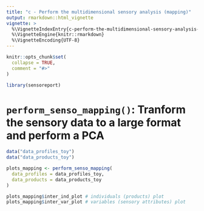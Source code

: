 ```yaml
---
title: "c - Perform the multidimensional sensory analysis (mapping)"
output: rmarkdown::html_vignette
vignette: >
  %\VignetteIndexEntry{c-perform-the-multidimensional-sensory-analysis--mapping-}
  %\VignetteEngine{knitr::rmarkdown}
  %\VignetteEncoding{UTF-8}
---
```


```r
knitr::opts_chunk$set(
  collapse = TRUE,
  comment = "#>"
)
```

```r
library(sensoreport)
```

<!-- WARNING - This vignette is generated by {fusen} from dev/flat_perform_multidim_analysis.Rmd: do not edit by hand -->

# `perform_senso_mapping()`: Tranform the sensory data to a large format and perform a PCA

```r
data("data_profiles_toy")
data("data_products_toy")

plots_mapping <- perform_senso_mapping(
  data_profiles = data_profiles_toy,
  data_products = data_products_toy
)

plots_mapping$inter_ind_plot # individuals (products) plot
plots_mapping$inter_var_plot # variables (sensory attributes) plot
```


